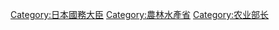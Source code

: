 {{Commonscat|Ministers of Agriculture, Forestry and Fisheries of Japan}}

[[Category:日本國務大臣|Category:日本國務大臣]]
[[Category:農林水產省|Category:農林水產省]]
[[Category:农业部长|Category:农业部长]]